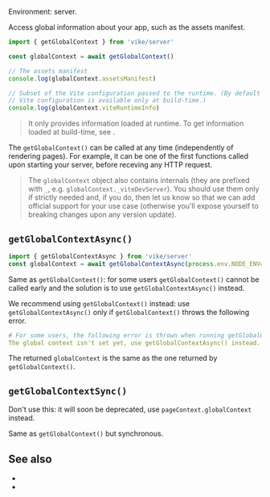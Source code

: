 
Environment: server.

Access global information about your app, such as <Link href="/preloading#assets-manifest">the assets manifest</Link>.

```js
import { getGlobalContext } from 'vike/server'

const globalContext = await getGlobalContext()

// The assets manifest
console.log(globalContext.assetsManifest)

// Subset of the Vite configuration passed to the runtime. (By default the
// Vite configuration is available only at build-time.)
console.log(globalContext.viteRuntimeInfo)
```

> It only provides information loaded at runtime. To get information loaded at build-time, see <Link href="/getVikeConfig" />.

The `getGlobalContext()` can be called at any time (independently of rendering pages). For example, it can be one of the first functions called upon starting your server, before receving any HTTP request.

> The `globalContext` object also contains internals (they are prefixed with `_`, e.g. `globalContext._viteDevServer`). You should use them only if strictly needed and, if you do, then let us know so that we can add official support for your use case (otherwise you'll expose yourself to breaking changes upon any version update).


## `getGlobalContextAsync()`

```js
import { getGlobalContextAsync } from 'vike/server'
const globalContext = await getGlobalContextAsync(process.env.NODE_ENV==='production')
```

Same as `getGlobalContext()`: for some users `getGlobalContext()` cannot be called early and the solution is to use `getGlobalContextAsync()` instead.

We recommend using `getGlobalContext()` instead: use `getGlobalContextAsync()` only if `getGlobalContext()` throws the following error.

```yaml
# For some users, the following error is thrown when running getGlobalContext()
The global context isn't set yet, use getGlobalContextAsync() instead.
```

The returned `globalContext` is the same as the one returned by `getGlobalContext()`.


## `getGlobalContextSync()`

<Warning>Don't use this: it will soon be deprecated, <Link href="/pageContext">use `pageContext.globalContext`</Link> instead.</Warning>

Same as `getGlobalContext()` but synchronous.


## See also

- <Link href="/preloading#assets-manifest" />
- <Link href="/getVikeConfig" />
